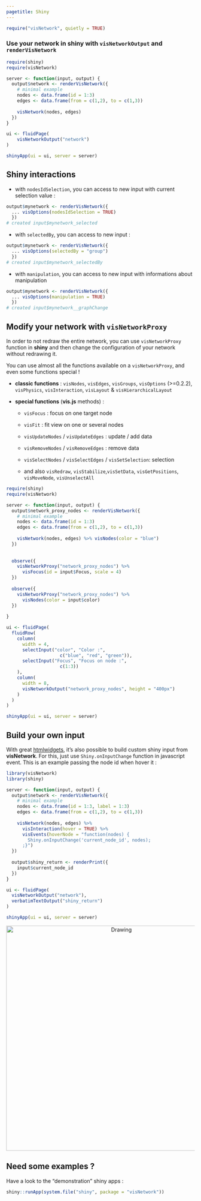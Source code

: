 ```yaml
---
pagetitle: Shiny
---
```


```r
require("visNetwork", quietly = TRUE)
```

### Use your network in shiny with ````visNetworkOutput```` and ````renderVisNetwork````

```r
require(shiny)
require(visNetwork)

server <- function(input, output) {
  output$network <- renderVisNetwork({
    # minimal example
    nodes <- data.frame(id = 1:3)
    edges <- data.frame(from = c(1,2), to = c(1,3))
    
    visNetwork(nodes, edges)
  })
}

ui <- fluidPage(
    visNetworkOutput("network")
)

shinyApp(ui = ui, server = server)
```

## Shiny interactions

* with ````nodesIdSelection````, you can access to new input with current selection value :

```r
output$mynetwork <- renderVisNetwork({
  ... visOptions(nodesIdSelection = TRUE)
  }) 
# created input$mynetwork_selected
```

* with ````selectedBy````, you can access to new input : 

```r
output$mynetwork <- renderVisNetwork({
  ... visOptions(selectedBy = "group")
  }) 
# created input$mynetwork_selectedBy
```

* with ````manipulation````, you can access to new input with informations about manipulation

```r
output$mynetwork <- renderVisNetwork({
  ... visOptions(manipulation = TRUE)
  }) 
# created input$mynetwork__graphChange
```

## Modify your network with ````visNetworkProxy````

In order to not redraw the entire network, you can use ````visNetworkProxy```` function in __shiny__ and then change the configuration of your network without redrawing it.


You can use almost all the functions available on a ````visNetworkProxy````, and even some functions special !

* __classic functions__ : ````visNodes````, ````visEdges````, ````visGroups````, ````visOptions```` (>=0.2.2), ````visPhysics````, ````visInteraction````, ````visLayout```` & ````visHierarchicalLayout````

* __special functions__ (**vis.js** methods) : 

    + ````visFocus```` : focus on one target node
    
    + ````visFit```` : fit view on one or several nodes
    
    + ````visUpdateNodes```` / ````visUpdateEdges```` : update / add data
    
    + ````visRemoveNodes```` / ````visRemoveEdges```` : remove data
    
    + ````visSelectNodes```` / ````visSelectEdges```` / ````visSetSelection````: selection
    
    + and also   ````visRedraw````, ````visStabilize````,````visSetData````, ````visGetPositions````,
````visMoveNode````, ````visUnselectAll````

```r
require(shiny)
require(visNetwork)

server <- function(input, output) {
  output$network_proxy_nodes <- renderVisNetwork({
    # minimal example
    nodes <- data.frame(id = 1:3)
    edges <- data.frame(from = c(1,2), to = c(1,3))
    
    visNetwork(nodes, edges) %>% visNodes(color = "blue")
  })
  
  
  observe({
    visNetworkProxy("network_proxy_nodes") %>%
      visFocus(id = input$Focus, scale = 4)
  })
  
  observe({
    visNetworkProxy("network_proxy_nodes") %>%
      visNodes(color = input$color)
  })
  
}

ui <- fluidPage(
  fluidRow(
    column(
      width = 4,
      selectInput("color", "Color :",
                    c("blue", "red", "green")),
      selectInput("Focus", "Focus on node :",
                    c(1:3))
    ),
    column(
      width = 8,
      visNetworkOutput("network_proxy_nodes", height = "400px")
    )
  )
)

shinyApp(ui = ui, server = server)
```

## Build your own input

With great [htmlwidgets](http://www.htmlwidgets.org/), it's also possible to build custom shiny input from **visNetwork**. For this, just use ````Shiny.onInputChange```` function in javascript event. This is an example passing the node id when hover it : 

```r
library(visNetwork)
library(shiny)

server <- function(input, output) {
  output$network <- renderVisNetwork({
    # minimal example
    nodes <- data.frame(id = 1:3, label = 1:3)
    edges <- data.frame(from = c(1,2), to = c(1,3))
    
    visNetwork(nodes, edges) %>%
      visInteraction(hover = TRUE) %>%
      visEvents(hoverNode = "function(nodes) {
        Shiny.onInputChange('current_node_id', nodes);
      ;}")
  })
  
  output$shiny_return <- renderPrint({
    input$current_node_id
  })
}

ui <- fluidPage(
  visNetworkOutput("network"),
  verbatimTextOutput("shiny_return")
)

shinyApp(ui = ui, server = server)
```

<div style="text-align:center" markdown="1">
<img src="images/shiny.png" alt="Drawing" style="width: 600px;"/>
</div>

## Need some examples ?

Have a look to the "demonstration" shiny apps : 

```r
shiny::runApp(system.file("shiny", package = "visNetwork"))
```